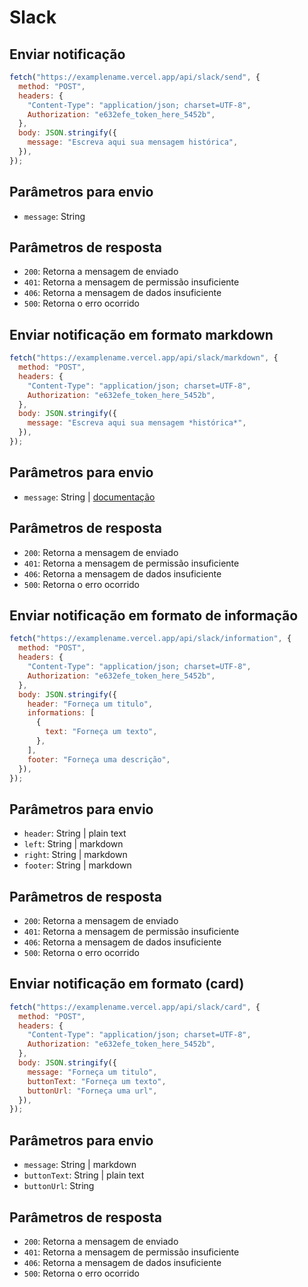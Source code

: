 # Slack

## Enviar notificação

```js
fetch("https://examplename.vercel.app/api/slack/send", {
  method: "POST",
  headers: {
    "Content-Type": "application/json; charset=UTF-8",
    Authorization: "e632efe_token_here_5452b",
  },
  body: JSON.stringify({
    message: "Escreva aqui sua mensagem histórica",
  }),
});
```

## Parâmetros para envio

- `message`: String

## Parâmetros de resposta

- `200`: Retorna a mensagem de enviado
- `401`: Retorna a mensagem de permissão insuficiente
- `406`: Retorna a mensagem de dados insuficiente
- `500`: Retorna o erro ocorrido

## Enviar notificação em formato markdown

```js
fetch("https://examplename.vercel.app/api/slack/markdown", {
  method: "POST",
  headers: {
    "Content-Type": "application/json; charset=UTF-8",
    Authorization: "e632efe_token_here_5452b",
  },
  body: JSON.stringify({
    message: "Escreva aqui sua mensagem *histórica*",
  }),
});
```

## Parâmetros para envio

- `message`: String | [documentação](https://api.slack.com/reference/surfaces/formatting)

## Parâmetros de resposta

- `200`: Retorna a mensagem de enviado
- `401`: Retorna a mensagem de permissão insuficiente
- `406`: Retorna a mensagem de dados insuficiente
- `500`: Retorna o erro ocorrido

## Enviar notificação em formato de informação

```js
fetch("https://examplename.vercel.app/api/slack/information", {
  method: "POST",
  headers: {
    "Content-Type": "application/json; charset=UTF-8",
    Authorization: "e632efe_token_here_5452b",
  },
  body: JSON.stringify({
    header: "Forneça um titulo",
    informations: [
      {
        text: "Forneça um texto",
      },
    ],
    footer: "Forneça uma descrição",
  }),
});
```

## Parâmetros para envio

- `header`: String | plain text
- `left`: String | markdown
- `right`: String | markdown
- `footer`: String | markdown

## Parâmetros de resposta

- `200`: Retorna a mensagem de enviado
- `401`: Retorna a mensagem de permissão insuficiente
- `406`: Retorna a mensagem de dados insuficiente
- `500`: Retorna o erro ocorrido

## Enviar notificação em formato (card)

```js
fetch("https://examplename.vercel.app/api/slack/card", {
  method: "POST",
  headers: {
    "Content-Type": "application/json; charset=UTF-8",
    Authorization: "e632efe_token_here_5452b",
  },
  body: JSON.stringify({
    message: "Forneça um titulo",
    buttonText: "Forneça um texto",
    buttonUrl: "Forneça uma url",
  }),
});
```

## Parâmetros para envio

- `message`: String | markdown
- `buttonText`: String | plain text
- `buttonUrl`: String

## Parâmetros de resposta

- `200`: Retorna a mensagem de enviado
- `401`: Retorna a mensagem de permissão insuficiente
- `406`: Retorna a mensagem de dados insuficiente
- `500`: Retorna o erro ocorrido
